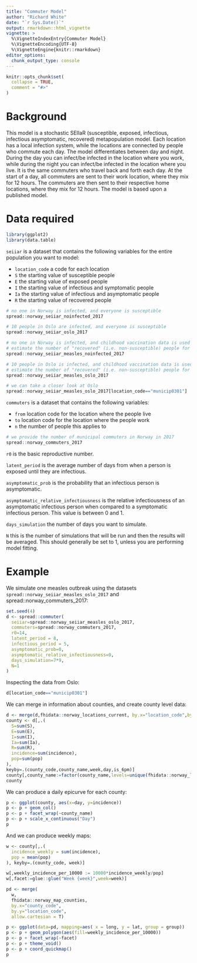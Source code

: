 ```yaml
---
title: "Commuter Model"
author: "Richard White"
date: "`r Sys.Date()`"
output: rmarkdown::html_vignette
vignette: >
  %\VignetteIndexEntry{Commuter Model}
  %\VignetteEncoding{UTF-8}
  %\VignetteEngine{knitr::rmarkdown}
editor_options: 
  chunk_output_type: console
---
```


```r
knitr::opts_chunk$set(
  collapse = TRUE,
  comment = "#>"
)
```

# Background

This model is a stochastic SEIIaR (susceptible, exposed, infectious, infectious asymptomatic, recovered) metapopulation model. Each location has a local infection system, while the locations are connected by people who commute each day. The model differentiates between day and night. During the day you can infect/be infected in the location where you work, while during the night you can infect/be infected in the location where you live. It is the same commuters who travel back and forth each day. At the start of a day, all commuters are sent to their work location, where they mix for 12 hours. The commuters are then sent to their respective home locations, where they mix for 12 hours. The model is based upon a published model.

# Data required

```r
library(ggplot2)
library(data.table)
```

`seiiar` is a dataset that contains the following variables for the entire population you want to model:

- `location_code` a code for each location
- `S` the starting value of susceptible people
- `E` the starting value of exposed people
- `I` the starting value of infectious and symptomatic people
- `Ia` the starting value of infectious and asymptomatic people
- `R` the starting value of recovered people

```r
# no one in Norway is infected, and everyone is susceptible
spread::norway_seiiar_noinfected_2017

# 10 people in Oslo are infected, and everyone is susceptible
spread::norway_seiiar_oslo_2017

# no one in Norway is infected, and childhood vaccination data is used to
# estimate the number of "recovered" (i.e. non-susceptible) people for measles
spread::norway_seiiar_measles_noinfected_2017

# 10 people in Oslo is infected, and childhood vaccination data is used to
# estimate the number of "recovered" (i.e. non-susceptible) people for measles
spread::norway_seiiar_measles_oslo_2017

# we can take a closer look at Oslo
spread::norway_seiiar_measles_oslo_2017[location_code=="municip0301"]
```

`commuters` is a dataset that contains the following variables:

- `from` location code for the location where the people live
- `to` location code for the location where the people work
- `n` the number of people this applies to

```r
# we provide the number of municipal commuters in Norway in 2017
spread::norway_commuters_2017
```

`r0` is the basic reproductive number.

`latent_period` is the average number of days from when a person is exposed until they are infectious.

`asymptomatic_prob` is the probability that an infectious person is asymptomatic.

`asymptomatic_relative_infectiousness` is the relative infectiousness of an asymptomatic infectious person when compared to a symptomatic infectious person. This value is between 0 and 1.

`days_simulation` the number of days you want to simulate.

`N` this is the number of simulations that will be run and then the results will be averaged. This should generally be set to 1, unless you are performing model fitting.

# Example


We simulate one measles outbreak using the datasets `spread::norway_seiiar_measles_oslo_2017` and spread::norway_commuters_2017:

```r
set.seed(4)
d <- spread::commuter(
  seiiar=spread::norway_seiiar_measles_oslo_2017,
  commuters=spread::norway_commuters_2017,
  r0=14,
  latent_period = 8,
  infectious_period = 5,
  asymptomatic_prob=0,
  asymptomatic_relative_infectiousness=0,
  days_simulation=7*9,
  N=1
)
```

Inspecting the data from Oslo:

```r
d[location_code=="municip0301"]
```

We can merge in information about counties, and create county level data:

```r
d <- merge(d,fhidata::norway_locations_current, by.x="location_code",by.y="municip_code")
county <- d[,.(
  S=sum(S),
  E=sum(E),
  I=sum(I),
  Ia=sum(Ia),
  R=sum(R),
  incidence=sum(incidence),
  pop=sum(pop)
),
keyby=.(county_code,county_name,week,day,is_6pm)]
county[,county_name:=factor(county_name,levels=unique(fhidata::norway_locations_current[,c("county_code","county_name")]$county_name))]
county
```

We can produce a daily epicurve for each county:
```r
p <- ggplot(county, aes(x=day, y=incidence))
p <- p + geom_col()
p <- p + facet_wrap(~county_name)
p <- p + scale_x_continuous("Day")
p
```

And we can produce weekly maps:

```r
w <- county[,.(
  incidence_weekly = sum(incidence),
  pop = mean(pop)
), keyby=.(county_code, week)]

w[,weekly_incidence_per_10000 := 10000*incidence_weekly/pop]
w[,facet:=glue::glue("Week {week}",week=week)]

pd <- merge(
  w,
  fhidata::norway_map_counties, 
  by.x="county_code",
  by.y="location_code",
  allow.cartesian = T)

p <- ggplot(data=pd, mapping=aes( x = long, y = lat, group = group))
p <- p + geom_polygon(aes(fill=weekly_incidence_per_10000))
p <- p + facet_wrap(~facet)
p <- p + theme_void()
p <- p + coord_quickmap()
p

```

